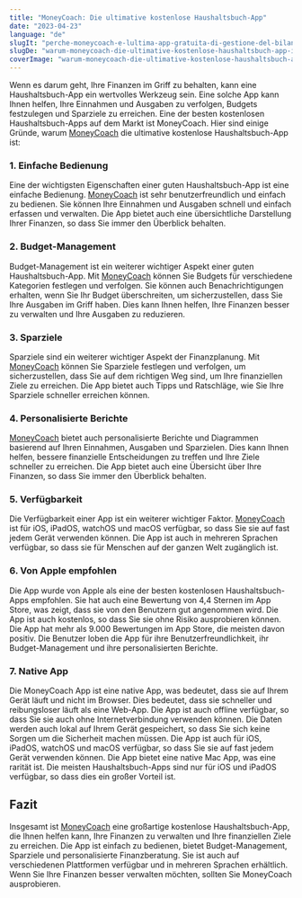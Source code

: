```yaml
---
title: "MoneyCoach: Die ultimative kostenlose Haushaltsbuch-App"
date: "2023-04-23"
language: "de"
slugIt: "perche-moneycoach-e-lultima-app-gratuita-di-gestione-del-bilancio"
slugDe: "warum-moneycoach-die-ultimative-kostenlose-haushaltsbuch-app-ist"
coverImage: "warum-moneycoach-die-ultimative-kostenlose-haushaltsbuch-app-ist.jpg"
---
```


Wenn es darum geht, Ihre Finanzen im Griff zu behalten, kann eine Haushaltsbuch-App ein wertvolles Werkzeug sein. Eine solche App kann Ihnen helfen, Ihre Einnahmen und Ausgaben zu verfolgen, Budgets festzulegen und Sparziele zu erreichen. Eine der besten kostenlosen Haushaltsbuch-Apps auf dem Markt ist MoneyCoach.
Hier sind einige Gründe, warum [MoneyCoach](/) die ultimative kostenlose Haushaltsbuch-App ist:

### 1. Einfache Bedienung

Eine der wichtigsten Eigenschaften einer guten Haushaltsbuch-App ist eine einfache Bedienung. [MoneyCoach](/) ist sehr benutzerfreundlich und einfach zu bedienen. Sie können Ihre Einnahmen und Ausgaben schnell und einfach erfassen und verwalten. Die App bietet auch eine übersichtliche Darstellung Ihrer Finanzen, so dass Sie immer den Überblick behalten.

### 2. Budget-Management

Budget-Management ist ein weiterer wichtiger Aspekt einer guten Haushaltsbuch-App. Mit [MoneyCoach](/) können Sie Budgets für verschiedene Kategorien festlegen und verfolgen. Sie können auch Benachrichtigungen erhalten, wenn Sie Ihr Budget überschreiten, um sicherzustellen, dass Sie Ihre Ausgaben im Griff haben. Dies kann Ihnen helfen, Ihre Finanzen besser zu verwalten und Ihre Ausgaben zu reduzieren.

### 3. Sparziele

Sparziele sind ein weiterer wichtiger Aspekt der Finanzplanung. Mit [MoneyCoach](/) können Sie Sparziele festlegen und verfolgen, um sicherzustellen, dass Sie auf dem richtigen Weg sind, um Ihre finanziellen Ziele zu erreichen. Die App bietet auch Tipps und Ratschläge, wie Sie Ihre Sparziele schneller erreichen können.

### 4. Personalisierte Berichte

[MoneyCoach](/) bietet auch personalisierte Berichte und Diagrammen basierend auf Ihren Einnahmen, Ausgaben und Sparzielen. Dies kann Ihnen helfen, bessere finanzielle Entscheidungen zu treffen und Ihre Ziele schneller zu erreichen. Die App bietet auch eine Übersicht über Ihre Finanzen, so dass Sie immer den Überblick behalten.

### 5. Verfügbarkeit

Die Verfügbarkeit einer App ist ein weiterer wichtiger Faktor. [MoneyCoach](/) ist für iOS, iPadOS, watchOS und macOS verfügbar, so dass Sie sie auf fast jedem Gerät verwenden können. Die App ist auch in mehreren Sprachen verfügbar, so dass sie für Menschen auf der ganzen Welt zugänglich ist.

### 6. Von Apple empfohlen
Die App wurde von Apple als eine der besten kostenlosen Haushaltsbuch-Apps empfohlen. Sie hat auch eine Bewertung von 4,4 Sternen im App Store, was zeigt, dass sie von den Benutzern gut angenommen wird. Die App ist auch kostenlos, so dass Sie sie ohne Risiko ausprobieren können.
Die App hat mehr als 9.000 Bewertungen im App Store, die meisten davon positiv. Die Benutzer loben die App für ihre Benutzerfreundlichkeit, ihr Budget-Management und ihre personalisierten Berichte.

### 7. Native App
Die MoneyCoach App ist eine native App, was bedeutet, dass sie auf Ihrem Gerät läuft und nicht im Browser. Dies bedeutet, dass sie schneller und reibungsloser läuft als eine Web-App. Die App ist auch offline verfügbar, so dass Sie sie auch ohne Internetverbindung verwenden können.
Die Daten werden auch lokal auf Ihrem Gerät gespeichert, so dass Sie sich keine Sorgen um die Sicherheit machen müssen. Die App ist auch für iOS, iPadOS, watchOS und macOS verfügbar, so dass Sie sie auf fast jedem Gerät verwenden können.
Die App bietet eine native Mac App, was eine rarität ist. Die meisten Haushaltsbuch-Apps sind nur für iOS und iPadOS verfügbar, so dass dies ein großer Vorteil ist.

## Fazit

Insgesamt ist [MoneyCoach](/) eine großartige kostenlose Haushaltsbuch-App, die Ihnen helfen kann, Ihre Finanzen zu verwalten und Ihre finanziellen Ziele zu erreichen. Die App ist einfach zu bedienen, bietet Budget-Management, Sparziele und personalisierte Finanzberatung. Sie ist auch auf verschiedenen Plattformen verfügbar und in mehreren Sprachen erhältlich. Wenn Sie Ihre Finanzen besser verwalten möchten, sollten Sie MoneyCoach ausprobieren.